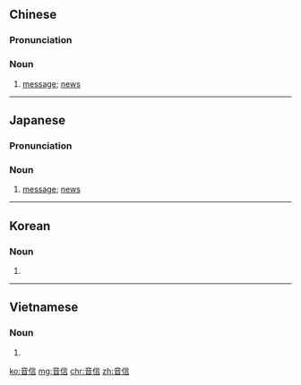 ==Chinese==
{{zh-forms}}

===Pronunciation===
{{zh-pron
|m=yīnxìn
|c=jam1 seon3
|mn=im-sìn
|cat=n
}}

===Noun===
{{zh-noun}}

# [[message]]; [[news]]

----

==Japanese==
{{ja-kanjitab|おん|しん|yomi=o}}

===Pronunciation===
{{ja-pron|おんしん|y=o}}

===Noun===
{{ja-noun|おんしん}}

# [[message]]; [[news]]

----

==Korean==
{{ko-hanjatab}}

===Noun===
{{ko-noun|hj|hangeul=음신}}

# {{hanja form of|음신|[[message]]; [[news]]}}

----

==Vietnamese==
{{vi-hantutab}}

===Noun===
{{vi-hantu}}

# {{han tu form of|âm tín|[[message]]; [[news]]}}

[[ko:音信]]
[[mg:音信]]
[[chr:音信]]
[[zh:音信]]